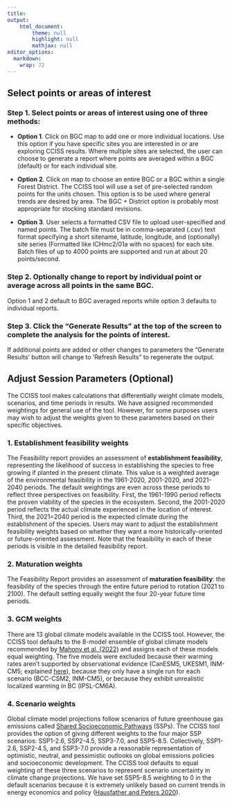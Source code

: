 ```yaml
---
title: 
output: 
    html_document:
        theme: null
        highlight: null
        mathjax: null
editor_options: 
  markdown: 
    wrap: 72
---
```


## Select points or areas of interest

### **Step 1.** Select points or areas of interest using **one of three methods**:

-   **Option 1**. Click on BGC map to add one or more individual
    locations. Use this option if you have specific sites you are
    interested in or are exploring CCISS results. Where multiple sites
    are selected, the user can choose to generate a report where points
    are averaged within a BGC (default) or for each individual site.

-   **Option 2**. Click on map to choose an entire BGC or a BGC within a
    single Forest District. The CCISS tool will use a set of
    pre-selected random points for the units chosen. This option is to
    be used where general trends are desired by area. The BGC + District
    option is probably most appropriate for stocking standard revisions.

-   **Option 3**. User selects a formatted CSV file to upload
    user-specified and named points. The batch file must be in
    comma-separated (.csv) text format specifying a short sitename,
    latitude, longitude, and (optionally) site series (Formatted like
    ICHmc2/01a with no spaces) for each site. Batch files of up to 4000 points 
    are supported and run at about 20 points/second. 

### **Step 2**. Optionally change to report by individual point or average across all points in the same BGC.

Option 1 and 2 default to BGC averaged reports while option 3 defaults
to individual reports.

### **Step 3**. Click the "Generate Results" at the top of the screen to complete the analysis for the points of interest.

If additional points are added or other changes to parameters the
"Generate Results' button will change to 'Refresh Results" to regenerate
the output.

## Adjust Session Parameters (Optional)

The CCISS tool makes calculations that differentially weight climate
models, scenarios, and time periods in results. We have assigned
recommended weightings for general use of the tool. However, for some
purposes users may wish to adjust the weights given to these parameters
based on their specific objectives.

### 1. Establishment feasibility weights

The Feasibility report provides an assessment of **establishment
feasibility**, representing the likelihood of success in establishing
the species to free growing if planted in the present climate. This
value is a weighted average of the environmental feasibility in the
1961-2020, 2001-2020, and 2021-2040 periods. The default weightings are
even across these periods to reflect three perspectives on feasibility.
First, the 1961-1990 period reflects the proven viability of the species
in the ecosystem. Second, the 2001-2020 period reflects the actual
climate experienced in the location of interest. Third, the 2021=2040
period is the expected climate during the establishment of the species.
Users may want to adjust the establishment feasibility weights based on
whether they want a more historically-oriented or future-oriented
assessment. Note that the feasibility in each of these periods is
visible in the detailed feasibility report.

### 2. Maturation weights

The Feasibility Report provides an assessment of **maturation
feasibility**: the feasibility of the species through the entire future
period to rotation (2021 to 2100). The default setting equally weight
the four 20-year future time periods.

### 3. GCM weights

There are 13 global climate models available in the CCISS tool. However,
the CCISS tool defaults to the 8-model ensemble of global climate models
recommended by [Mahony et al. (2022)](https://doi.org/10.1002/joc.7566)
and assigns each of these models equal weighting. The five models were
excluded because their warming rates aren't supported by observational
evidence (CanESM5, UKESM1, INM-CM5; explained
[here](https://www2.gov.bc.ca/assets/gov/environment/natural-resource-stewardship/nrs-climate-change/climatena_8modelrationale.pdf)),
because they only have a single run for each scenario (BCC-CSM2,
INM-CM5), or because they exhibit unrealistic localized warming in BC
(IPSL-CM6A).

### 4. Scenario weights

Global climate model projections follow scenarios of future greenhouse
gas emissions called [Shared Socioeconomic
Pathways](https://www.carbonbrief.org/explainer-how-shared-socioeconomic-pathways-explore-future-climate-change)
(SSPs). The CCISS tool provides the option of giving different weights
to the four major SSP scenarios: SSP1-2.6, SSP2-4.5, SSP3-7.0, and
SSP5-8.5. Collectively, SSP1-2.6, SSP2-4.5, and SSP3-7.0 provide a
reasonable representation of optimistic, neutral, and pessimistic
outlooks on global emissions policies and socioeconomic development. The
CCISS tool defaults to equal weighting of these three scenarios to
represent scenario uncertainty in climate change projections. We have
set SSP5-8.5 weighting to 0 in the default scenarios because it is
extremely unlikely based on current trends in energy economics and
policy ([Hausfather and Peters
2020](https://www.nature.com/articles/d41586-020-00177-3)).
